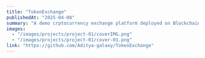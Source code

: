 ---
title: "TokenExchange"
publishedAt: "2025-04-08"
summary: "A demo crptocurrency exchange platform deployed on Blockchain"
images:
  - "/images/projects/project-01/coverIMG.png"
  - "/images/projects/project-01/cover-01.png"
link: "https://github.com/Aditya-galaxy/TokenExchange"
---
